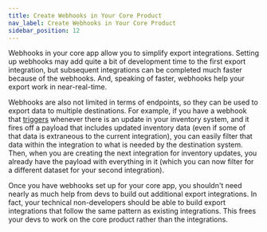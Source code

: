 ```yaml
---
title: Create Webhooks in Your Core Product
nav_label: Create Webhooks in Your Core Product
sidebar_position: 12
---
```


Webhooks in your core app allow you to simplify export integrations. Setting up webhooks may add quite a bit of development time to the first export integration, but subsequent integrations can be completed much faster because of the webhooks. And, speaking of faster, webhooks help your export work in near-real-time.

Webhooks are also not limited in terms of endpoints, so they can be used to export data to multiple destinations. For example, if you have a webhook that [triggers](/docs/composer/builder/integrations/integrations-triggers/how-to-use-integration-triggers#webhook-triggers) whenever there is an update in your inventory system, and it fires off a payload that includes updated inventory data (even if some of that data is extraneous to the current integration), you can easily filter that data within the integration to what is needed by the destination system. Then, when you are creating the next integration for inventory updates, you already have the payload with everything in it (which you can now filter for a different dataset for your second integration).

Once you have webhooks set up for your core app, you shouldn't need nearly as much help from devs to build out additional export integrations. In fact, your technical non-developers should be able to build export integrations that follow the same pattern as existing integrations. This frees your devs to work on the core product rather than the integrations.
